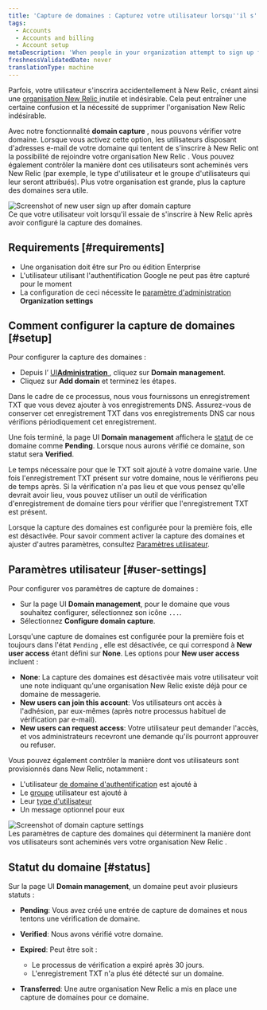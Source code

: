 ```yaml
---
title: 'Capture de domaines : Capturez votre utilisateur lorsqu''il s''inscrit sur New Relic'
tags:
  - Accounts
  - Accounts and billing
  - Account setup
metaDescription: 'When people in your organization attempt to sign up for New Relic, you can use domain capture to control how they''re routed into your account.'
freshnessValidatedDate: never
translationType: machine
---
```


Parfois, votre utilisateur s&apos;inscrira accidentellement à New Relic, créant ainsi une [organisation New Relic ](/docs/accounts/accounts-billing/account-structure/new-relic-account-structure)inutile et indésirable. Cela peut entraîner une certaine confusion et la nécessité de supprimer l&apos;organisation New Relic indésirable.

Avec notre fonctionnalité <DNT>**domain capture**</DNT> , nous pouvons vérifier votre domaine. Lorsque vous activez cette option, les utilisateurs disposant d&apos;adresses e-mail de votre domaine qui tentent de s&apos;inscrire à New Relic ont la possibilité de rejoindre votre organisation New Relic . Vous pouvez également contrôler la manière dont ces utilisateurs sont acheminés vers New Relic (par exemple, le type d&apos;utilisateur et le groupe d&apos;utilisateurs qui leur seront attribués). Plus votre organisation est grande, plus la capture des domaines sera utile.

<img title="Screenshot of new user sign up after domain capture" alt="Screenshot of new user sign up after domain capture" src="/images/accounts_screenshot-crop_domain-capture-new-user-login.webp" />

<figcaption>
  Ce que votre utilisateur voit lorsqu&apos;il essaie de s&apos;inscrire à New Relic après avoir configuré la capture des domaines.
</figcaption>

## Requirements [#requirements]

* Une organisation doit être sur Pro ou édition Enterprise
* L&apos;utilisateur utilisant l&apos;authentification Google ne peut pas être capturé pour le moment
* La configuration de ceci nécessite le [paramètre d&apos;administration](/docs/accounts/accounts-billing/new-relic-one-user-management/user-management-concepts/#admin-settings) <DNT>**Organization settings**</DNT>

## Comment configurer la capture de domaines [#setup]

Pour configurer la capture des domaines :

* Depuis l’ [UI<DNT>**Administration**</DNT> ](/docs/accounts/accounts-billing/new-relic-one-user-management/user-management-ui-and-tasks/#where), cliquez sur <DNT>**Domain management**</DNT>.
* Cliquez sur <DNT>**Add domain**</DNT> et terminez les étapes.

Dans le cadre de ce processus, nous vous fournissons un enregistrement TXT que vous devez ajouter à vos enregistrements DNS. Assurez-vous de conserver cet enregistrement TXT dans vos enregistrements DNS car nous vérifions périodiquement cet enregistrement.

Une fois terminé, la page UI <DNT>**Domain management**</DNT> affichera le [statut](#status) de ce domaine comme <DNT>**Pending**</DNT>. Lorsque nous aurons vérifié ce domaine, son statut sera <DNT>**Verified**</DNT>.

Le temps nécessaire pour que le TXT soit ajouté à votre domaine varie. Une fois l&apos;enregistrement TXT présent sur votre domaine, nous le vérifierons peu de temps après. Si la vérification n&apos;a pas lieu et que vous pensez qu&apos;elle devrait avoir lieu, vous pouvez utiliser un outil de vérification d&apos;enregistrement de domaine tiers pour vérifier que l&apos;enregistrement TXT est présent.

Lorsque la capture des domaines est configurée pour la première fois, elle est désactivée. Pour savoir comment activer la capture des domaines et ajuster d&apos;autres paramètres, consultez [Paramètres utilisateur](#user-settings).

## Paramètres utilisateur [#user-settings]

Pour configurer vos paramètres de capture de domaines :

* Sur la page UI <DNT>**Domain management**</DNT>, pour le domaine que vous souhaitez configurer, sélectionnez son icône `...`.
* Sélectionnez <DNT>**Configure domain capture**</DNT>.

Lorsqu&apos;une capture de domaines est configurée pour la première fois et toujours dans l&apos;état `Pending` , elle est désactivée, ce qui correspond à <DNT>**New user access**</DNT> étant défini sur <DNT>**None**</DNT>. Les options pour <DNT>**New user access**</DNT> incluent :

* <DNT>**None**</DNT>: La capture des domaines est désactivée mais votre utilisateur voit une note indiquant qu&apos;une organisation New Relic existe déjà pour ce domaine de messagerie.
* <DNT>**New users can join this account**</DNT>: Vos utilisateurs ont accès à l&apos;adhésion, par eux-mêmes (après notre processus habituel de vérification par e-mail).
* <DNT>**New users can request access**</DNT>: Votre utilisateur peut demander l&apos;accès, et vos administrateurs recevront une demande qu&apos;ils pourront approuver ou refuser.

Vous pouvez également contrôler la manière dont vos utilisateurs sont provisionnés dans New Relic, notamment :

* L&apos;utilisateur [de domaine d&apos;authentification](/docs/accounts/accounts-billing/new-relic-one-user-management/authentication-domains-saml-sso-scim-more) est ajouté à
* Le [groupe](/docs/accounts/accounts-billing/new-relic-one-user-management/user-management-concepts#groups) utilisateur est ajouté à
* Leur [type d&apos;utilisateur](/docs/accounts/accounts-billing/new-relic-one-user-management/user-type)
* Un message optionnel pour eux

<img title="Screenshot of domain capture settings" alt="Screenshot of domain capture settings" src="/images/accounts_screenshot-crop_domain-capture-settings.webp" />

<figcaption>
  Les paramètres de capture des domaines qui déterminent la manière dont vos utilisateurs sont acheminés vers votre organisation New Relic .
</figcaption>

## Statut du domaine [#status]

Sur la page UI <DNT>**Domain management**</DNT>, un domaine peut avoir plusieurs statuts :

* <DNT>**Pending**</DNT>: Vous avez créé une entrée de capture de domaines et nous tentons une vérification de domaine.

* <DNT>**Verified**</DNT>: Nous avons vérifié votre domaine.

* <DNT>**Expired**</DNT>: Peut être soit :

  * Le processus de vérification a expiré après 30 jours.
  * L&apos;enregistrement TXT n&apos;a plus été détecté sur un domaine.

* <DNT>**Transferred**</DNT>: Une autre organisation New Relic a mis en place une capture de domaines pour ce domaine.